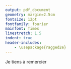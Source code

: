 ```yaml
---
output: pdf_document
geometry: margin=2.5cm
fontsize: 12pt
fontfamily: fourier
mainfont: Times
linestretch: 1.5
indent: true
header-includes:
    - \usepackage{ragged2e}
---
```


\begin{titlepage}

\par
\raisebox{-.5\height}{\includegraphics[width=3cm]{logos/Logo_EHESS.jpg}}
\hfill
\raisebox{-.5\height}{\includegraphics[width=5.5cm]{logos/logo_ens.png}}
\par


\vspace{1cm}
\begin{center}

\normalsize{\textit{Master Sciences Sociales - Parcours Quantifier en Sciences Sociales}}

2021-2022

\vspace{5mm}

\textsc{Mémoire de recherche}

\vfill 

{\LARGE\bfseries Entre famille et institution :\par}

{\Large le parcours de placement en Maison d'enfant à caractère social\par}

\vfill

{\large\itshape Soutenu par}

{\large Élodie Lemaire}

\vspace{5mm}

\textit{Session}

Juin 2022

\vspace{5mm}

\textit{Sous les directions de}

Isabelle Frechon, Ined

\textit{et}

Marie Plessz, Inrae

\end{center}
\end{titlepage}
\newpage

\pagenumbering{roman}

\phantomsection
\addcontentsline{toc}{section}{Remerciements}
\section*{Remerciements}

Je tiens à remercier 

\vspace{.5cm}


\newpage
